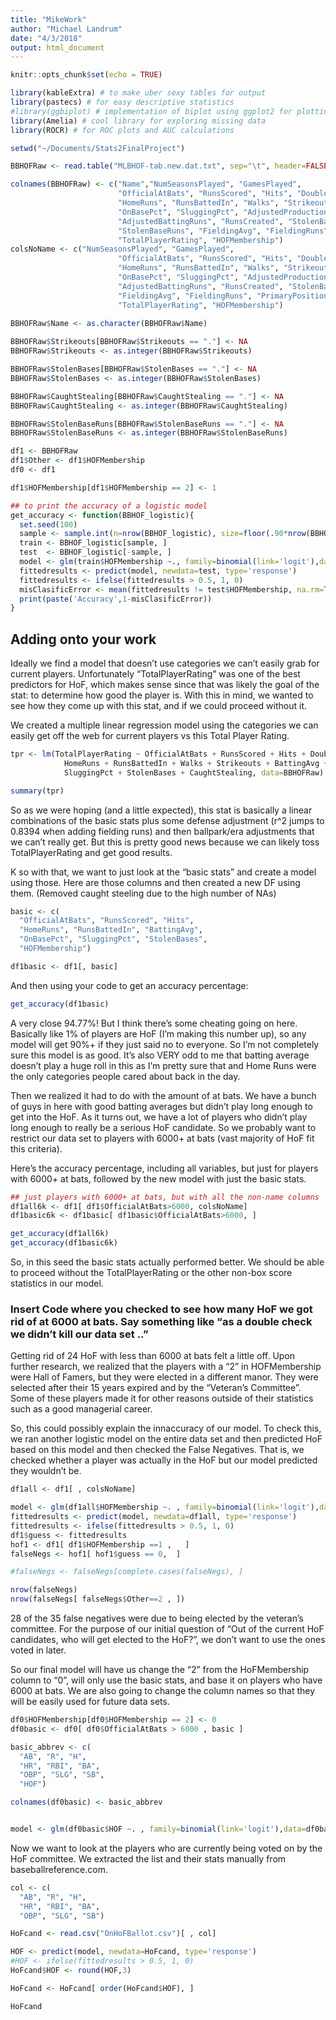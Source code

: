```yaml
---
title: "MikeWork"
author: "Michael Landrum"
date: "4/3/2018"
output: html_document
---
```


```r
knitr::opts_chunk$set(echo = TRUE)
```

```r
library(kableExtra) # to make uber sexy tables for output
library(pastecs) # for easy descriptive statistics
#library(ggbiplot) # implementation of biplot using ggplot2 for plotting PCs
library(Amelia) # cool library for exploring missing data
library(ROCR) # for ROC plots and AUC calculations

setwd("~/Documents/Stats2FinalProject")

BBHOFRaw <- read.table("MLBHOF-tab.new.dat.txt", sep="\t", header=FALSE)

colnames(BBHOFRaw) <- c("Name","NumSeasonsPlayed", "GamesPlayed", 
                        "OfficialAtBats", "RunsScored", "Hits", "Doubles", "Triples", 
                        "HomeRuns", "RunsBattedIn", "Walks", "Strikeouts", "BattingAvg", 
                        "OnBasePct", "SluggingPct", "AdjustedProduction", "BattingRuns", 
                        "AdjustedBattingRuns", "RunsCreated", "StolenBases", "CaughtStealing", 
                        "StolenBaseRuns", "FieldingAvg", "FieldingRuns", "PrimaryPositionPlayed", 
                        "TotalPlayerRating", "HOFMembership")
colsNoName <- c("NumSeasonsPlayed", "GamesPlayed", 
                        "OfficialAtBats", "RunsScored", "Hits", "Doubles", "Triples", 
                        "HomeRuns", "RunsBattedIn", "Walks", "Strikeouts", "BattingAvg", 
                        "OnBasePct", "SluggingPct", "AdjustedProduction", "BattingRuns", 
                        "AdjustedBattingRuns", "RunsCreated", "StolenBases",  
                        "FieldingAvg", "FieldingRuns", "PrimaryPositionPlayed", 
                        "TotalPlayerRating", "HOFMembership")
                        
BBHOFRaw$Name <- as.character(BBHOFRaw$Name)

BBHOFRaw$Strikeouts[BBHOFRaw$Strikeouts == "."] <- NA
BBHOFRaw$Strikeouts <- as.integer(BBHOFRaw$Strikeouts)

BBHOFRaw$StolenBases[BBHOFRaw$StolenBases == "."] <- NA
BBHOFRaw$StolenBases <- as.integer(BBHOFRaw$StolenBases)

BBHOFRaw$CaughtStealing[BBHOFRaw$CaughtStealing == "."] <- NA
BBHOFRaw$CaughtStealing <- as.integer(BBHOFRaw$CaughtStealing)

BBHOFRaw$StolenBaseRuns[BBHOFRaw$StolenBaseRuns == "."] <- NA
BBHOFRaw$StolenBaseRuns <- as.integer(BBHOFRaw$StolenBaseRuns)

df1 <- BBHOFRaw
df1$Other <- df1$HOFMembership
df0 <- df1

df1$HOFMembership[df1$HOFMembership == 2] <- 1

## to print the accuracy of a logistic model
get_accuracy <- function(BBHOF_logistic){
  set.seed(100) 
  sample <- sample.int(n=nrow(BBHOF_logistic), size=floor(.90*nrow(BBHOF_logistic)), replace=FALSE)
  train <- BBHOF_logistic[sample, ]
  test  <- BBHOF_logistic[-sample, ]
  model <- glm(train$HOFMembership ~., family=binomial(link='logit'),data=train)
  fittedresults <- predict(model, newdata=test, type='response')
  fittedresults <- ifelse(fittedresults > 0.5, 1, 0)
  misClasificError <- mean(fittedresults != test$HOFMembership, na.rm=TRUE) 
  print(paste('Accuracy',1-misClasificError))
}


```

## Adding onto your work

Ideally we find a model that doesn't use categories we can't easily grab for current players. Unfortunately "TotalPlayerRating" was one of the best predictors for HoF, which makes sense since that was likely the goal of the stat: to determine how good the player is. With this in mind, we wanted to see how they come up with this stat, and if we could proceed without it. 

We created a multiple linear regression model using the categories we can easily get off the web for current players vs this Total Player Rating.

```r

tpr <- lm(TotalPlayerRating ~ OfficialAtBats + RunsScored + Hits + Doubles + Triples +
            HomeRuns + RunsBattedIn + Walks + Strikeouts + BattingAvg + OnBasePct +
            SluggingPct + StolenBases + CaughtStealing, data=BBHOFRaw)

summary(tpr)

```

So as we were hoping (and a little expected), this stat is basically a linear combinations of the basic stats plus some defense adjustment (r^2 jumps to 0.8394 when adding fielding runs) and then ballpark/era adjustments that we can't really get. But this is pretty good news because we can likely toss TotalPlayerRating and get good results.

K so with that, we want to just look at the "basic stats" and create a model using those. Here are those columns and then created a new DF using them. (Removed caught steeling due to the high number of NAs)


```r

basic <- c( 
  "OfficialAtBats", "RunsScored", "Hits",
  "HomeRuns", "RunsBattedIn", "BattingAvg", 
  "OnBasePct", "SluggingPct", "StolenBases", 
  "HOFMembership") 

df1basic <- df1[, basic]

```

And then using your code to get an accuracy percentage:

```r

get_accuracy(df1basic)

```

A very close 94.77%! But I think there's some cheating going on here. Basically like 1% of players are HoF (I'm making this number up), so any model will get 90%+ if they just said no to everyone. So I'm not completely sure this model is as good. It's also VERY odd to me that batting average doesn't play a huge roll in this as I'm pretty sure that and Home Runs were the only categories people cared about back in the day.

Then we realized it had to do with the amount of at bats. We have a bunch of guys in here with good batting averages but didn't play long enough to get into the HoF. As it turns out, we have a lot of players who didn't play long enough to really be a serious HoF candidate. So we probably want to restrict our data set to players with 6000+ at bats (vast majority of HoF fit this criteria).

Here's the accuracy percentage, including all variables, but just for players with 6000+ at bats, followed by the new model with just the basic stats.

```r

## just players with 6000+ at bats, but with all the non-name columns
df1all6k <- df1[ df1$OfficialAtBats>6000, colsNoName]
df1basic6k <- df1basic[ df1basic$OfficialAtBats>6000, ]

get_accuracy(df1all6k)
get_accuracy(df1basic6k)


```

So, in this seed the basic stats actually performed better. We should be able to proceed without the TotalPlayerRating or the other non-box score statistics in our model. 

### Insert Code where you checked to see how many HoF we got rid of at 6000 at bats. Say something like "as a double check we didn't kill our data set .. "

Getting rid of 24 HoF with less than 6000 at bats felt a little off. Upon further research, we realized that the players with a "2" in HOFMembership were Hall of Famers, but they were elected in a different manor. They were selected after their 15 years expired and by the "Veteran's Committee". Some of these players made it for other reasons outside of their statistics such as a good managerial career.

So, this could possibly explain the innaccuracy of our model. To check this, we ran another logistic model on the entire data set and then predicted HoF based on this model and then checked the False Negatives. That is, we checked whether a player was actually in the HoF but our model predicted they wouldn't be.

```r

df1all <- df1[ , colsNoName]

model <- glm(df1all$HOFMembership ~. , family=binomial(link='logit'),data=df1all)
fittedresults <- predict(model, newdata=df1all, type='response')
fittedresults <- ifelse(fittedresults > 0.5, 1, 0)
df1$guess <- fittedresults
hof1 <- df1[ df1$HOFMembership ==1 ,   ]
falseNegs <- hof1[ hof1$guess == 0,  ]

#falseNegs <- falseNegs[complete.cases(falseNegs), ]

nrow(falseNegs)
nrow(falseNegs[ falseNegs$Other==2 , ])

```

28 of the 35 false negatives were due to being elected by the veteran's committee. For the purpose of our initial question of "Out of the current HoF candidates, who will get elected to the HoF?", we don't want to use the ones voted in later. 

So our final model will have us change the "2" from the HoFMembership column to "0", will only use the basic stats, and base it on players who have 6000 at bats. We are also going to change the column names so that they will be easily used for future data sets.

```r

df0$HOFMembership[df0$HOFMembership == 2] <- 0
df0basic <- df0[ df0$OfficialAtBats > 6000 , basic ]

basic_abbrev <- c( 
  "AB", "R", "H",
  "HR", "RBI", "BA", 
  "OBP", "SLG", "SB", 
  "HOF") 

colnames(df0basic) <- basic_abbrev


model <- glm(df0basic$HOF ~. , family=binomial(link='logit'),data=df0basic)

```

Now we want to look at the players who are currently being voted on by the HoF committee. We extracted the list and their stats manually from baseballreference.com.

```r

col <- c( 
  "AB", "R", "H",
  "HR", "RBI", "BA", 
  "OBP", "SLG", "SB") 

HoFcand <- read.csv("OnHoFBallot.csv")[ , col]

HOF <- predict(model, newdata=HoFcand, type='response')
#HOF <- ifelse(fittedresults > 0.5, 1, 0)
HoFcand$HOF <- round(HOF,3)

HoFcand <- HoFcand[ order(HoFcand$HOF), ]

HoFcand


```